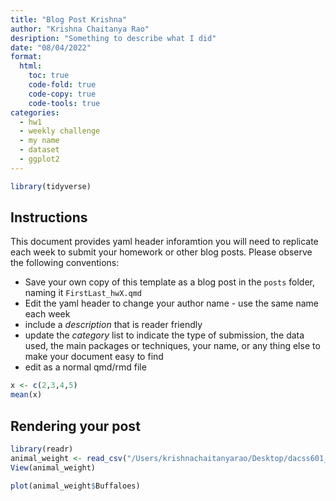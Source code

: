 ```yaml
---
title: "Blog Post Krishna"
author: "Krishna Chaitanya Rao"
desription: "Something to describe what I did"
date: "08/04/2022"
format:
  html:
    toc: true
    code-fold: true
    code-copy: true
    code-tools: true
categories:
  - hw1
  - weekly challenge
  - my name
  - dataset
  - ggplot2
---
```


```r
library(tidyverse)

```

## Instructions

This document provides yaml header inforamtion you will need to replicate each week to submit your homework or other blog posts. Please observe the following conventions:

-   Save your own copy of this template as a blog post in the `posts` folder, naming it `FirstLast_hwX.qmd`
-   Edit the yaml header to change your author name - use the same name each week
-   include a *description* that is reader friendly
-   update the *category* list to indicate the type of submission, the data used, the main packages or techniques, your name, or any thing else to make your document easy to find
-   edit as a normal qmd/rmd file


```r
x <- c(2,3,4,5)
mean(x)
```

## Rendering your post

```r
library(readr)
animal_weight <- read_csv("/Users/krishnachaitanyarao/Desktop/dacss601_august2022//_data/animal_weight.csv")
View(animal_weight)

```
```r
plot(animal_weight$Buffaloes)
```

